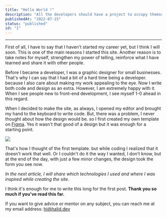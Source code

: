 ```yaml
---
title: "Hello World !"
description: "All the developers should have a project to occupy themselves. In my opinion, the most basic project in this regard is a personal website. I will give you some information about how I made my website."
publishedAt: "2022-07-15"
status: "published"
id: "1"
---
```


---

First of all, I have to say that I haven't started my career yet, but I think I will
soon. This is one of the main reasons I started this site. Another reason is to take
notes for myself, strengthen my power of telling, reinforce what I have learned and
share it with other people.

Before I became a developer, I was a graphic designer for small businesses. That's why
I can say that I had a bit of a hard time being a developer. because I also care about making my
work appealing to the eye. Now I write both code and design as an extra. However, I am extremely
happy with it. When I see people new to front-end development, I see myself 1-0 ahead in this regard.

When I decided to make the site, as always, I opened my editor and brought my hand to the
keyboard to write code. But, there was a problem, I never thought about how the design
would be. so I first created my own template on [Figma](https://www.figma.com/). Yes it wasn't that good of a design
but it was enough for a starting point.

<Img src="https://user-images.githubusercontent.com/40598819/179147380-fd640ab5-9c83-4d17-838c-c225a25a94a3.jpg" />

That's how I thought of the first template. but while coding I realized that it doesn't work that well. Or I couldn't do it
the way I wanted, I don't know, but at the end of the day, with just a few minor changes, the design took the form you see now.

_In the next article, I will share which technologies I used and where I was inspired while creating the site._

I think it's enough for me to write this long for the first post. **Thank you so much if you've read this far.**

If you want to give advice or mentor on any subject, you can reach me at my email address: [hi@halid.dev](mailto:hi@halid.dev)
